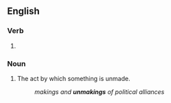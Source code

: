 ==English==

===Verb===
{{head|en|present participle}}

# {{present participle of|unmake|lang=en|nocat=1}}

===Noun===
{{en-noun}}

# The act by which something is unmade.
#: ''makings and '''unmakings''' of political alliances''